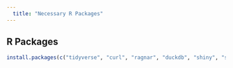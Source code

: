 ```yaml
---
  title: "Necessary R Packages"
---
```


## R Packages


```r

install.packages(c("tidyverse", "curl", "ragnar", "duckdb", "shiny", "shinyjs"))

```

